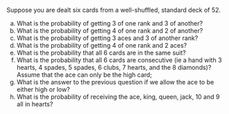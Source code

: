 Suppose you are dealt six cards from a well-shuffled, standard deck of 52.

a.  What is the probability of getting 3 of one rank and 3 of another?
b.  What is the probability of getting 4 of one rank and 2 of another?
c.  What is the probability of getting 3 aces and 3 of another rank?
d.  What is the probability of getting 4 of one rank and 2 aces?
e.  What is the probability that all 6 cards are in the same suit?
f.  What is the probability that all 6 cards are consecutive (ie a hand with 3 hearts, 4 spades, 5 spades, 6 clubs, 7 hearts, and the 8 diamonds)? Assume that the ace can only be the high card;
g.  What is the answer to the previous question if we allow the ace to be either high or low?
h.  What is the probability of receiving the ace, king, queen, jack, 10 and 9 all in hearts?